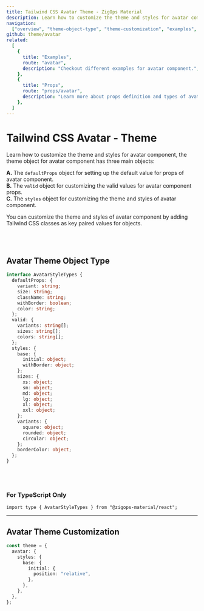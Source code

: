 ```yaml
---
title: Tailwind CSS Avatar Theme - ZigOps Material
description: Learn how to customize the theme and styles for avatar component.
navigation:
  ["overview", "theme-object-type", "theme-customization", "examples", "props"]
github: theme/avatar
related:
  [
    {
      title: "Examples",
      route: "avatar",
      description: "Checkout different examples for avatar component.",
    },
    {
      title: "Props",
      route: "props/avatar",
      description: "Learn more about props definition and types of avatar component.",
    },
  ]
---
```


# Tailwind CSS Avatar - Theme

<span id="overview" className="scroll-mt-48" />

Learn how to customize the theme and styles for avatar component, the theme object for avatar component has three main objects:

**A.** The <Code>defaultProps</Code> object for setting up the default value for props of avatar component.<br />
**B.** The <Code>valid</Code> object for customizing the valid values for avatar component props.<br />
**C.** The <Code>styles</Code> object for customizing the theme and styles of avatar component.<br />

You can customize the theme and styles of avatar component by adding Tailwind CSS classes as key paired values for objects.

<br />
<br />

## Avatar Theme Object Type

<span id="theme-object-type" className="scroll-mt-48" />

```ts
interface AvatarStyleTypes {
  defaultProps: {
    variant: string;
    size: string;
    className: string;
    withBorder: boolean;
    color: string;
  };
  valid: {
    variants: string[];
    sizes: string[];
    colors: string[];
  };
  styles: {
    base: {
      initial: object;
      withBorder: object;
    };
    sizes: {
      xs: object;
      sm: object;
      md: object;
      lg: object;
      xl: object;
      xxl: object;
    };
    variants: {
      square: object;
      rounded: object;
      circular: object;
    };
    borderColor: object;
  };
}
```

<br />
<br />

### For TypeScript Only

```tsx
import type { AvatarStyleTypes } from "@zigops-material/react";
```

---

## Avatar Theme Customization

<span id="theme-customization" className="scroll-mt-48" />

```ts
const theme = {
  avatar: {
    styles: {
      base: {
        initial: {
          position: "relative",
        },
      },
    },
  },
};
```

<span id="examples" className="scroll-mt-48" />
<span id="props" className="scroll-mt-48" />
